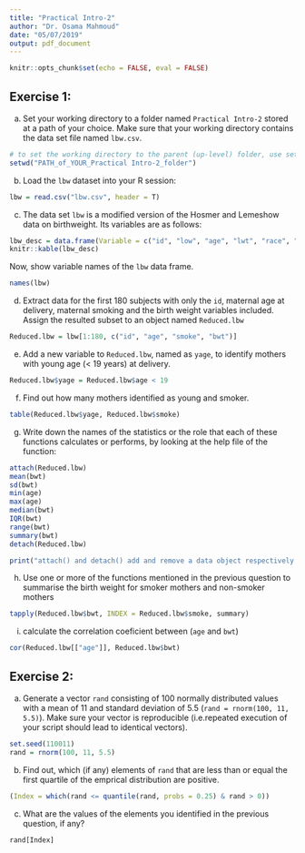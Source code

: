 ```yaml
---
title: "Practical Intro-2"
author: "Dr. Osama Mahmoud"
date: "05/07/2019"
output: pdf_document
---
```


```r
knitr::opts_chunk$set(echo = FALSE, eval = FALSE)
```

## Exercise 1:
  a) Set your working directory to a folder named `Practical Intro-2` stored at a path of your choice. Make sure that your working directory contains the data set file named `lbw.csv`.

```r
# to set the working directory to the parent (up-level) folder, use setwd("../")
setwd("PATH_of_YOUR_Practical Intro-2_folder")
```

  b) Load the `lbw` dataset into your R session:
  
```r
lbw = read.csv("lbw.csv", header = T)
```

  c) The data set `lbw` is a modified version of the Hosmer and Lemeshow data on birthweight. Its variables are as follows:
```r
lbw_desc = data.frame(Variable = c("id", "low", "age", "lwt", "race", "smoke", "ptl", "ht", "ui", "ftv", "bwt"), Description = c("Subject identification code", "Logical: birthweight < 2500g", "Maternal age at delivery (years)", "Weight at last menstrual period (Kg)", "Race", "Logical: smoked during pregnancy", "Premature labour history (count)", "Logical: maternal history of hypertension", "Logical: maternal uterine irritability", "number of visits to physician during 1st trimester", "birthweight (grams)"))
knitr::kable(lbw_desc)
```

Now, show variable names of the `lbw` data frame.
```r
names(lbw)
```

  d) Extract data for the first 180 subjects with only the `id`, maternal age at delivery, maternal smoking and the birth weight variables included. Assign the resulted subset to an object named `Reduced.lbw`
```r
Reduced.lbw = lbw[1:180, c("id", "age", "smoke", "bwt")]
```
  
  e) Add a new variable to `Reduced.lbw`, named as `yage`, to identify mothers with young age (< 19 years) at delivery.
  
```r
Reduced.lbw$yage = Reduced.lbw$age < 19
```

  f) Find out how many mothers identified as young and smoker.

```r
table(Reduced.lbw$yage, Reduced.lbw$smoke) 
```

  g) Write down the names of the statistics or the role that each of these functions calculates or performs, by looking at the help file of the function:
  

```r
attach(Reduced.lbw)
mean(bwt)
sd(bwt)
min(age)
max(age)
median(bwt)
IQR(bwt)
range(bwt)
summary(bwt)
detach(Reduced.lbw)
```

```r
print("attach() and detach() add and remove a data object respectively to and from the R search path making it unnecessary to specify the dataset name whenever you need to call one of its variables")
```

  h) Use one or more of the functions mentioned in the previous question to summarise the birth weight for smoker mothers and non-smoker mothers

```r
tapply(Reduced.lbw$bwt, INDEX = Reduced.lbw$smoke, summary)
```

  i) calculate the correlation coeficient between (`age` and `bwt`)

```r
cor(Reduced.lbw[["age"]], Reduced.lbw$bwt)
```

## Exercise 2:
  a) Generate a vector `rand` consisting of 100 normally distributed values with a mean of 11 and standard deviation of 5.5 (`rand = rnorm(100, 11, 5.5)`). Make sure your vector is reproducible (i.e.repeated execution of your script should lead to identical vectors).

```r
set.seed(110011)
rand = rnorm(100, 11, 5.5)
```

  b) Find out, which (if any) elements of `rand` that are less than or equal the first quartile of the emprical distribution are positive.

```r
(Index = which(rand <= quantile(rand, probs = 0.25) & rand > 0))
```

  c) What are the values of the elements you identified in the previous question, if any?

```r
rand[Index]
```

